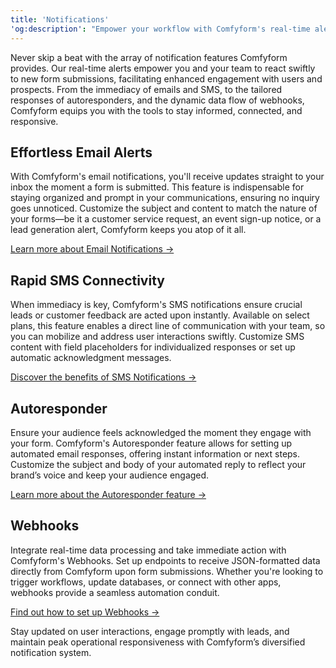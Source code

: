 ```yaml
---
title: 'Notifications'
'og:description': "Empower your workflow with Comfyform's real-time alerts for form submissions. Stay connected with email, SMS, autoresponder, and webhooks."
---
```


Never skip a beat with the array of notification features Comfyform provides. Our real-time alerts empower you and your team to react swiftly to new form submissions, facilitating enhanced engagement with users and prospects. From the immediacy of emails and SMS, to the tailored responses of autoresponders, and the dynamic data flow of webhooks, Comfyform equips you with the tools to stay informed, connected, and responsive.

## Effortless Email Alerts

With Comfyform's email notifications, you'll receive updates straight to your inbox the moment a form is submitted. This feature is indispensable for staying organized and prompt in your communications, ensuring no inquiry goes unnoticed. Customize the subject and content to match the nature of your forms—be it a customer service request, an event sign-up notice, or a lead generation alert, Comfyform keeps you atop of it all.

[Learn more about Email Notifications →](/notifications/email/)

## Rapid SMS Connectivity

When immediacy is key, Comfyform's SMS notifications ensure crucial leads or customer feedback are acted upon instantly. Available on select plans, this feature enables a direct line of communication with your team, so you can mobilize and address user interactions swiftly. Customize SMS content with field placeholders for individualized responses or set up automatic acknowledgment messages.

[Discover the benefits of SMS Notifications →](/notifications/sms/)

## Autoresponder

Ensure your audience feels acknowledged the moment they engage with your form. Comfyform's Autoresponder feature allows for setting up automated email responses, offering instant information or next steps. Customize the subject and body of your automated reply to reflect your brand’s voice and keep your audience engaged.

[Learn more about the Autoresponder feature →](/notifications/autoresponder/)

## Webhooks

Integrate real-time data processing and take immediate action with Comfyform's Webhooks. Set up endpoints to receive JSON-formatted data directly from Comfyform upon form submissions. Whether you're looking to trigger workflows, update databases, or connect with other apps, webhooks provide a seamless automation conduit.

[Find out how to set up Webhooks →](/notifications/webhooks/)

Stay updated on user interactions, engage promptly with leads, and maintain peak operational responsiveness with Comfyform’s diversified notification system.